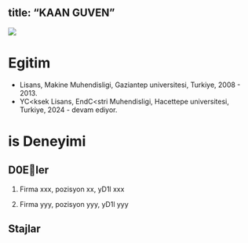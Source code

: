 title: "KAAN GUVEN"
---

![](/assets/images/vesikalik.jpeg){fig-align="center"}

# Egitim

-   Lisans, Makine Muhendisligi, Gaziantep universitesi, Turkiye, 2008 - 2013.
-   YC<ksek Lisans, EndC<stri Muhendisligi, Hacettepe universitesi, Turkiye, 2024 - devam ediyor.

# is Deneyimi

## D0Eler




1.  Firma xxx, pozisyon xx, yD1l xxx

2.  Firma yyy, pozisyon yyy, yD1l yyy

## Stajlar
